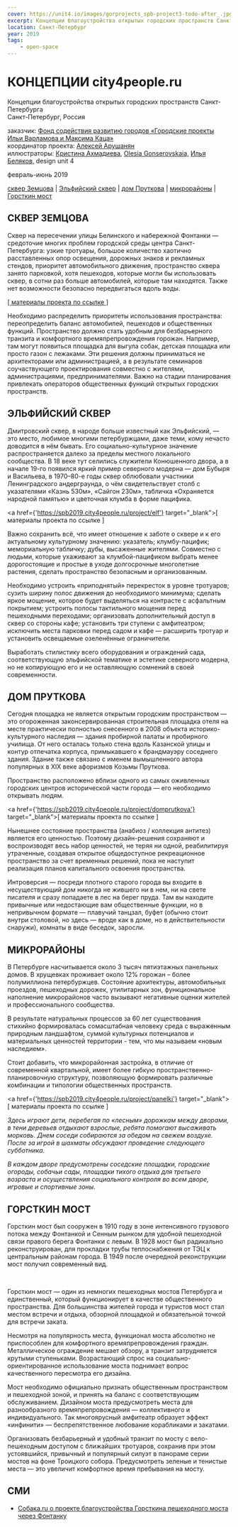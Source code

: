 ```yaml
---
cover: https://unit4.io/images/gorprojects_spb-project3-todo-after_.jpg
excerpt: Концепции благоустройства открытых городских пространств Санкт-Петербурга
location: Санкт-Петербург
year: 2019
tags:
    - open-space
---
```


# КОНЦЕПЦИИ city4people.ru

Концепции благоустройства открытых городских пространств Санкт-Петербурга<br/>
Санкт-Петербург, Россия

заказчик: <a href="https://city4people.ru/" target="_blank">Фонд содействия развитию городов «Городские проекты Ильи Варламова и Максима Каца»</a><br/>
координатор проекта: <a href="https://www.instagram.com/ab_vova/" target="_blank">Алексей Арушанян</a><br/>
иллюстраторы: <a href="https://www.behance.net/KristinaAkhmadieva" target="_blank">Кристина Ахмадиева,</a> <a href="https://gonserovskaya.ru/en/" target="_blank">Olesia Gonserovskaia,</a> <a href="https://www.behance.net/helpncare49742" target="_blank">Илья Беляков,</a> design unit 4

февраль-июнь 2019

<a href="#zemcova">сквер Земцова</a> |
<a href="#elf">Эльфийский сквер</a> |
<a href="#domprutkova">дом Пруткова</a> |
<a href="#panelki">микрорайоны</a> |
<a href="#gorstkin">Горсткин мост</a>

<a name="zemcova"></a>

## СКВЕР ЗЕМЦОВА

Сквер на пересечении улицы Белинского и набережной Фонтанки — средоточие многих проблем городской среды центра Санкт-Петербурга: узкие тротуары, большое количество хаотично расставленных опор освещения, дорожных знаков и рекламных стендов, приоритет автомобильного движения, пространство сквера занято парковкой, хотя пешеходов, которые могли бы использовать сквер, в сотни раз больше автомобилей, которые там находятся. Также нет возможности безопасно передвигаться вдоль воды.


<a href="https://spb2019.city4people.ru/project/zemcova" target="_blank">[ материалы проекта по ссылке ]</a>

Необходимо распределить приоритеты использования пространства: переопределить баланс автомобилей, пешеходов и общественных функций. Пространство должно стать удобным для безбарьерного транзита и комфортного времяпрепровождения горожан. Например, там могут появиться площадка для выгула собак, детская площадка или просто газон с лежаками. Эти решения должны приниматься не архитекторами или администрацией, а в результате семинаров соучаствующего проектирования совместно с жителями, администрациями, предпринимателями. Важно на стадии планирования привлекать операторов общественных функций открытых городских пространств.

## ЭЛЬФИЙСКИЙ СКВЕР

Дмитровский сквер, в народе больше известный как Эльфийский, — это место, любимое многими петербуржцами, даже теми, кому нечасто доводится в нём бывать. Его социально-культурное значение распространяется далеко за пределы местного локального сообщества. В 18 веке тут селились служители Конюшенного двора, а в начале 19-го появился яркий пример северного модерна — дом Бубыря и Васильева, в 1970–80-е годы сквер облюбовали участники Ленинградского андерграунда, о чём свидетельствует столб с указателями «Казнь 530м», «Сайгон 230м», табличка «Охраняется народной памятью» и цветочная клумба в форме пацифика.

<a href={'https://spb2019.city4people.ru/project/elf'} target="_blank">[ материалы проекта по ссылке ]</a>

Важно сохранить всё, что имеет отношение к заботе о сквере и к его актуальному культурному значению: указатель; клумбу-пацифик; мемориальную табличку; дубы, высаженные жителями. Cовместно с людьми, которые ухаживают за клумбой-пацификом выбрать менее дорогостоящие и простые в уходе долгосрочные многолетние растения, сделать пространство безопасным и организованным.

Необходимо устроить «приподнятый» перекресток в уровне тротуаров; сузить ширину полос движения до необходимого минимума; сделать яркое мощение, которое будет выделяться на контрасте с асфальтным покрытием; устроить полосы тактильного мощения перед пешеходными переходами; организовать дополнительный доступ в сквер со стороны кафе; установить три ступени с амфитеатром; исключить места парковки перед садом и кафе — расширить тротуар и установить освещаемые озеленённые ограничители.

Выработать стилистику всего оборудования и ограждений сада, соответствующую эльфийской тематике и эстетике северного модерна, но не копирующую его и не оставляющую сомнений в своей современности.

<a name="domprutkova"></a>

## ДОМ ПРУТКОВА

Сегодня площадка не является открытым городским пространством — это огороженная законсервированная строительная площадка отеля на месте практически полностью снесенного в 2008 объекта историко-культурного наследия — здания пробирной палаты и пробирного училища. От него осталась только стена вдоль Казанской улицы и контур отпечатка корпуса, примыкавшего к брандмауэру соседнего здания. Здание также связано с именем вымышленного автора популярных в XIX веке афоризмов Козьмы Пруткова.

Пространство расположено вблизи одного из самых оживленных городских центров исторической части города —  его необходимо открывать людям.

<a href={'https://spb2019.city4people.ru/project/domprutkova'} target="_blank">[ материалы проекта по ссылке ]</a>

Нынешнее состояние пространства (анабиоз / коллекция антитез) является его ценностью. Поэтому дизайн-решения сохраняют и воспроизводят весь набор ценностей, не теряя ни одной, реабилитируя утраченные, создавая открытое общедоступное рекреационное пространство за счет временных решений, пока не наступит реализация планов капитального освоения пространства.

Интроверсия — посреди плотного старого города вы входите в несуществующий дом никогда не жившего ни в нем, ни на свете писателя и сразу попадаете в лес на берег пруда. Там вы находите привычные или недостающие вам общественные функции, но в непривычном формате — плавучий танцзал, буфет (обычно стоит внутри столовой, но здесь — вроде как в доме, но в действительности снаружи), комнаты в виде беседок, заросли.

<a name="panelki"></a>

## МИКРОРАЙОНЫ

В Петербурге насчитывается около 3 тысяч пятиэтажных панельных домов. В хрущевках проживает около 12% горожан – более полумиллиона петербуржцев. Состояние архитектуры, автомобильных проездов, пешеходных дорожек, утилитарных зон, функциональное наполнение микрорайонов часто вызывают негативные оценки жителей и профессионального сообщества.

В результате натуральных процессов за 60 лет существования стихийно формировалась сомасштабная человеку среда с выраженным природным ландшафтом, суммой культурных потенциалов и материальных ценностей территории - тем, что мы называем «новым наследием».

Стоит добавить, что микрорайонная застройка, в отличие от современной квартальной, имеет более гибкую пространственно-планировочную структуру, позволяющую формировать различные комбинации и типологии общественных пространств.

<a href={'https://spb2019.city4people.ru/project/panelki'} target="_blank">[ материалы проекта по ссылке ]</a>

_Здесь играют дети, перебегая по «лесным» дорожкам между дворами, в тени деревьев отдыхают взрослые, ребята помогают высаживать морковь. Днем соседи собираются за обедом на свежем воздухе. После за игрой в шахматы обсуждают проведение следующего субботника._

_В каждом дворе предусмотрены соседские площадки, городские огороды, собачьи сады, площадки тихого отдыха для третьего возраста и осуществления социального контроля во всем дворе, игровые и спортивные зоны._

<a name="gorstkin"></a>

## ГОРСТКИН МОСТ

Горсткин мост был сооружен в 1910 году в зоне интенсивного грузового потока между Фонтанкой и Сенным рынком для удобной пешеходной связи правого берега Фонтанки с левым. В 1928 мост был радикально реконструирован, для прокладки трубы теплоснабжения от ТЭЦ к центральным районам города. В 1949 после очередной реконструкции мост получил современный вид.

<Carousel effect='crossfade'>
	<Image src="/images/gorprojects_spb-bridge_day.jpg" alt="" />
	<Image src="/images/gorprojects_spb-bridge_night.jpg" alt="" />
</Carousel>

Горсткин мост — один из немногих пешеходных мостов Петербурга и единственный, который функционирует в качестве общественного пространства. Для большинства жителей города и туристов мост стал местом встречи и отдыха, обзорной площадкой и обязательной точкой для встречи заката.

Несмотря на популярность места, функционал моста абсолютно не приспособлен для комфортного времяпрепровождения граждан. Металлическое ограждение мешает обзору, а транзит затрудняется крутыми ступеньками. Возрастающий спрос на социально-ориентированное использование моста поднимает вопрос качественного пересмотра его дизайна.

Мост необходимо официально признать общественным пространством и пешеходной зоной, и принять на баланс с соответствующим обслуживанием. Дизайном моста предусмотреть места для разнообразного времяпрепровождения — коллективного и индивидуального. Так многоярусный амфитеатр образует эффект «инфинити» — беспрепятственное любование корабликами и закатами.

Организовать безбарьерный и удобный транзит по мосту с вело-пешеходным доступом с ближайших тротуаров, сохранив при этом устоявшийся, привычный и популярный силуэт в панораме серии мостов на фоне Троицкого собора. Предусмотреть зеленые и тенистые места — это увеличит комфортное время пребывания на мосту.

## СМИ
- [Собака.ru о проекте благоустройства Горсткина пешеходного моста через Фонтанку](http://www.sobaka.ru/city/city/95348#fb)

